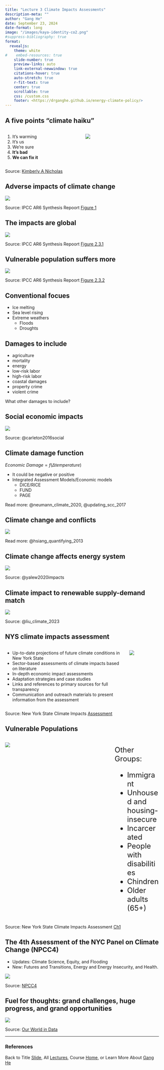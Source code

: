 ```yaml
---
title: "Lecture 3 Climate Impacts Assessments"
description-meta: ""
author: "Gang He"
date: September 23, 2024
date-format: long
image: "/images/kaya-identity-co2.png"
#suppress-bibliography: true
format:
  revealjs:
    theme: white
#    embed-resources: true
    slide-number: true
    preview-links: auto
    link-external-newwindow: true
    citations-hover: true
    auto-stretch: true
    r-fit-text: true
    center: true
    scrollable: true
    css: /custom.css
    footer: <https://drganghe.github.io/energy-climate-policy/>
---
```


## A five points "climate haiku"

::: columns
::: {.column width="50%"}
1.  It's warming
2.  It's us
3.  We're sure
4.  **It's bad**
5.  **We can fix it**
:::

::: {.column width="50%"}
![](/images/1/climate-curriculum.png){fig-align="center"}
:::
:::

::: footer
Source: [Kimberly A Nicholas](https://www.kimnicholas.com/climate-change-curriculum.html)
:::


## Adverse impacts of climate change 

![](/images/adverse-impact-climate-change.png){fig-align="center"}

::: footer
Source: IPCC AR6 Synthesis Repoort [Figure 1](https://www.ipcc.ch/report/ar6/syr/figures/summary-for-policymakers/figure-spm-1)
:::


## The impacts are global 

![](/images/IPCC_AR6_SYR_Figure_2_3_1.png){fig-align="center"}

::: footer
Source: IPCC AR6 Synthesis Repoort [Figure 2.3.1](https://www.ipcc.ch/report/ar6/syr/figures/summary-for-policymakers/figure-spm-1)
:::


## Vulnerable population suffers more 

![](/images/IPCC_AR6_SYR_Figure_2_3_2.png){fig-align="center"}

::: footer
Source: IPCC AR6 Synthesis Repoort [Figure 2.3.2](https://www.ipcc.ch/report/ar6/syr/figures/summary-for-policymakers/figure-spm-1)
:::


## Conventional focues

- Ice melting
- Sea level rising
- Extreme weathers
  - Floods
  - Droughts


## Damages to include{.smaller}

- agriculture 
- mortality 
- energy 
- low-risk labor 
- high-risk labor 
- coastal damages 
- property crime 
- violent crime 

What other damages to include?


## Social economic impacts

![](/images/social-economic-impacts.png){fig-align="center"}

::: footer
Source: @carleton2016social
:::


## Climate damage function

$Economic\ Damage=f(\Delta temperature)$

- It could be negative or positive
- Integrated Assessment Models/Economic models
  - DICE/RICE
  - FUND
  - PAGE

::: footer
Read more: @neumann_climate_2020, @updating_scc_2017
:::  


## Climate change and conflicts

![](/images/climate-and-conflict.jpeg){fig-align="center"}

::: footer
Read more: @hsiang_quantifying_2013
::: 


## Climate change affects energy system

![](/images/climate-impact-on-energy.webp){fig-align="center"}

::: footer
Source: @yalew2020impacts
:::


## Climate impact to renewable supply-demand match

![](/images/climate-change-solar-wind-sdm.png){fig-align="center"}

::: footer
Source: @liu_climate_2023
:::



## NYS climate impacts assessment{.smaller}

::: columns
::: {.column width="80%"}
- Up-to-date projections of future climate conditions in New York State 
- Sector-based assessments of climate impacts based on literature 
- In-depth economic impact assessments 
- Adaptation strategies and case studies 
- Links and references to primary sources for full transparency 
- Communication and outreach materials to present information from the assessment
:::

::: {.column width="20%"}
![](/images/nys-climate-impact-report.png){fig-align="center"}
:::
:::

::: footer
Source: New York State Climate Impacts [Assessment](https://nysclimateimpacts.org/explore-the-assessment/)
:::



## Vulnerable Populations

::: columns

::: {.column width="70%"}

![](/images/NYS-PEJA-DAC.png)

:::

::: {.column width="30%"}

:::{style="font-size:24px"}

Other Groups:

- Immigrant  
- Unhoused and housing-insecure   
- Incarcerated   
- People with disabilities  
- Chindren  
- Older adults (65+) 

:::

:::

:::

::: footer
Source: New York State Climate Impacts Assessment [Ch1](https://nysclimateimpacts.org/wp-content/uploads/2024/01/Assessment-ch1-intro-01-31-24.pdf)
:::



## The 4th Assessment of the NYC Panel on Climate Change (NPCC4)

- Updates: Climate Science, Equity, and Flooding 
- New: Futures and Transitions, Energy and Energy Insecurity, and Health.

![](/images/NPCC4_organization.jpg){fig-align="center"}


::: footer
Source: [NPCC4](https://climateassessment.nyc/assessments/)
:::



## Fuel for thoughts: grand challenges, huge progress, and grand opportunities

![](/images/Two-centuries-World-as-100-people.png){fig-align="center"}

::: footer
Source: [Our World in Data](https://ourworldindata.org/a-history-of-global-living-conditions)
:::

---
### References

::: {#refs}
:::

::: footer
Back to Title [Slide](lecture3.qmd), All [Lectures](schedule.qmd), Course [Home](https://drganghe.github.io/energy-climate-policy/), or Learn More About [Gang He](https://drganghe.github.io)
:::